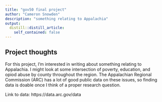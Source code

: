 ```yaml
---
title: "gov50 final project"
author: "Cameron Snowden"
description: "something relating to Appalachia"
output: 
  distill::distill_article:
    self_contained: false
---
```




## Project thoughts

For this project, I'm interested in writing about something relating to Appalachia. I might look at some intersection of poverty, education, and opiod abuse by county throughout the region. The Appalachian Regional Commission (ARC) has a lot of good public data on these issues, so finding data is doable once I think of a proper research question.

Link to data: https://data.arc.gov/data

